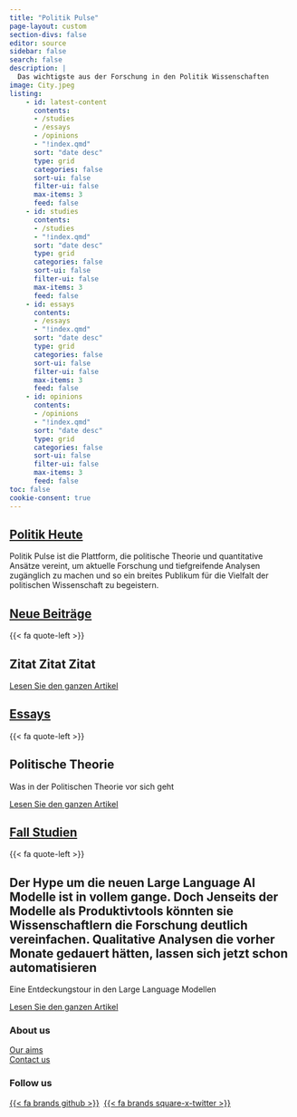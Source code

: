 ```yaml
---
title: "Politik Pulse"
page-layout: custom
section-divs: false
editor: source
sidebar: false
search: false
description: | 
  Das wichtigste aus der Forschung in den Politik Wissenschaften
image: City.jpeg
listing:
    - id: latest-content
      contents: 
      - /studies
      - /essays
      - /opinions
      - "!index.qmd"
      sort: "date desc"
      type: grid
      categories: false
      sort-ui: false
      filter-ui: false
      max-items: 3
      feed: false
    - id: studies
      contents: 
      - /studies
      - "!index.qmd"
      sort: "date desc"
      type: grid
      categories: false
      sort-ui: false
      filter-ui: false
      max-items: 3
      feed: false
    - id: essays
      contents: 
      - /essays
      - "!index.qmd"
      sort: "date desc"
      type: grid
      categories: false
      sort-ui: false
      filter-ui: false
      max-items: 3
      feed: false
    - id: opinions
      contents: 
      - /opinions
      - "!index.qmd"
      sort: "date desc"
      type: grid
      categories: false
      sort-ui: false
      filter-ui: false
      max-items: 3
      feed: false
toc: false
cookie-consent: true
---
```


::: content-container
::: {.top-story .orange-background}
<a href="studies/2023_10_LR_med_zus/index.qmd">

::: grid
::: {.g-col-12 .g-col-lg-4 .top-story-text}
## Politik Heute
:::

::: {.g-col-12 .g-col-lg-8 .top-story-img}
:::
:::

</a>
:::
:::

::: header-text
::: content-container
::: header-block
Politik Pulse ist die Plattform, die politische Theorie und quantitative Ansätze vereint, um aktuelle Forschung und tiefgreifende Analysen zugänglich zu machen und so ein breites Publikum für die Vielfalt der politischen Wissenschaft zu begeistern.
:::
:::
:::

::: content-container
::: listing-block
<a href="latest-content.qmd">

## Neue Beiträge

</a>

::: {#latest-content}
:::
:::
:::

::: pullout-text
::: pullout-container
::: {.pullout-block .yellow-background}
{{< fa quote-left >}}

## Zitat Zitat Zitat

::: button
[Lesen Sie den ganzen Artikel](studies/2023_10_LR_med_zus/index.qmd)
:::
:::
:::
:::

::: content-container
::: listing-block
<a href="essays/index.qmd">

## Essays

</a>

::: {#essays}
:::
:::
:::

::: pullout-text
::: pullout-container
::: {.pullout-block .pink-background}
{{< fa quote-left >}}

## Politische Theorie

Was in der Politischen Theorie vor sich geht

::: button
[Lesen Sie den ganzen Artikel](studies/2023_10_LR_med_zus/index.qmd)
:::
:::
:::
:::

::: content-container
::: listing-block
<a href="studies/index.qmd">

## Fall Studien

</a>

::: {#case-studies}
:::
:::
:::

::: pullout-text
::: pullout-container
::: {.pullout-block .blue-background}
{{< fa quote-left >}}

## Der Hype um die neuen Large Language AI Modelle ist in vollem gange. Doch Jenseits der Modelle als Produktivtools könnten sie Wissenschaftlern die Forschung deutlich vereinfachen. Qualitative Analysen die vorher Monate gedauert hätten, lassen sich jetzt schon automatisieren

Eine Entdeckungstour in den Large Language Modellen

::: button
[Lesen Sie den ganzen Artikel](studies/2023_10_LR_med_zus/index.qmd)
:::
:::

::: {.g-col-12 .g-col-md-1}
:::

::: {.g-col-12 .g-col-md-2}
### About us

[Our aims](about.qmd)\
[Contact us](contact.qmd)
:::

::: {.g-col-12 .g-col-md-2}
### Follow us

[{{< fa brands github >}}](https://github.com/lrodeck)  [{{< fa brands square-x-twitter >}}](https://twitter.com/LasseRodeck)\
:::

```{=html}
<!-- ::: {.g-col-12 .g-col-md-12}
### Our partners
logos to go here
::: -->
```
:::
:::
